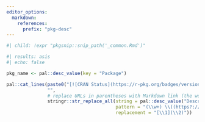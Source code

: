 ```yaml
---
editor_options:
  markdown:
    references:
      prefix: "pkg-desc"
---
```


```r
#| child: !expr "pkgsnip::snip_path('_common.Rmd')"
```

```r
#| results: asis
#| echo: false

pkg_name <- pal::desc_value(key = "Package")

pal::cat_lines(paste0("[![CRAN Status](https://r-pkg.org/badges/version/", pkg_name, ")](https://cran.r-project.org/package=", pkg_name, "){.pkgdown-release}"),
               "",
               # replace URLs in parentheses with Markdown link (the word before the URL becomes the link text)
               stringr::str_replace_all(string = pal::desc_value("Description"),
                                        pattern = "(\\w+) \\((https?://.+?)\\)",
                                        replacement = "[\\1](\\2)"))
```
